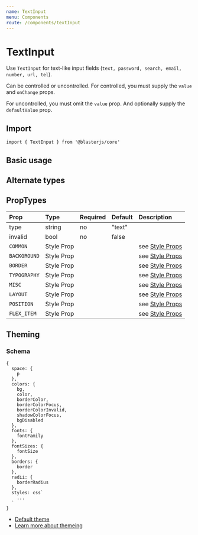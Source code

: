 ```yaml
---
name: TextInput
menu: Components
route: /components/textInput
---
```



# TextInput

Use `TextInput` for text-like input fields (`text, password, search, email, number,
url, tel`).

Can be controlled or uncontrolled. For controlled, you must supply the
`value` and `onChange` props.

For uncontrolled, you must omit the `value` prop. And optionally supply the
`defaultValue` prop.

## Import
`import { TextInput } from '@blasterjs/core'`

## Basic usage

<Playground>
    <TextInput
        placeholder="Favorite movie"
        defaultValue="One Flew Over the Cuckoo's Nest"
        mb={4}
    />
    <TextInput placeholder="Disabled" disabled width="45%" mr={8} />
    <TextInput placeholder="Invalid" required width="45%" />
</Playground>

## Alternate types

<Playground>
    <TextInput type="password" placeholder="Password" mb={4} />
    <TextInput type="search" placeholder="Search" mb={4} />
    <TextInput type="email" placeholder="Email" mb={4} />
    <TextInput type="number" placeholder="Number" mb={4} />
    <TextInput type="url" placeholder="URL" mb={4} />
    <TextInput type="tel" placeholder="Telephone" mb={4} />
</Playground>


## PropTypes

| Prop | Type | Required | Default | Description |
|:-----|:-----|:---------|:--------|:------------|
| type | string | no | "text" |  |
| invalid | bool | no | false |  |
| `COMMON` | Style Prop |  |  | see [Style Props](/style-props) |
| `BACKGROUND` | Style Prop |  |  | see [Style Props](/style-props) |
| `BORDER` | Style Prop |  |  | see [Style Props](/style-props) |
| `TYPOGRAPHY` | Style Prop |  |  | see [Style Props](/style-props) |
| `MISC` | Style Prop |  |  | see [Style Props](/style-props) |
| `LAYOUT` | Style Prop |  |  | see [Style Props](/style-props) |
| `POSITION` | Style Prop |  |  | see [Style Props](/style-props) |
| `FLEX_ITEM` | Style Prop |  |  | see [Style Props](/style-props) |


## Theming

### Schema
```
{
  space: {
    p
  },
  colors: {
    bg,
    color,
    borderColor,
    borderColorFocus,
    borderColorInvalid,
    shadowColorFocus,
    bgDisabled
  },
  fonts: {
    fontFamily
  },
  fontSizes: {
    fontSize
  },
  borders: {
    border
  },
  radii: {
    borderRadius
  },
  styles: css`
    ...
  `
}
```

- [Default theme](https://github.com/raster-foundry/blasterjs/tree/master/packages/core/theme/components/textInput)
- [Learn more about themeing](/blaster-theme)

